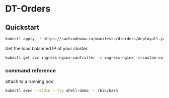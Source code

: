 # DT-Orders

## Quickstart

```bash
kubectl apply -f https://suchcodewow.io/manifests/dtorders/deployall.yaml
```

Get the load balanced IP of your cluster.

```bash
kubectl get svc ingress-nginx-controller -n ingress-nginx -o=custom-columns=EXTERNAL-IP:.status.loadBalancer.ingress[0].ip --no-headers
```

### command reference

attach to a running pod

```bash
kubectl exec --stdin --tty shell-demo -- /bin/bash
```
